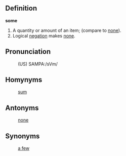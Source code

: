 ==Definition==

'''some'''
# A quantity or amount of an item; (compare to [[none]]).
# Logical [[negation]] makes [[none]].


==Pronunciation==
:(US) SAMPA:/sVm/

==Homynyms==
:[[sum]]

==Antonyms==
:[[none]]

==Synonyms==
:[[a few]]